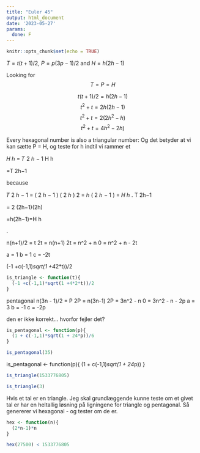 ```yaml
---
title: "Euler 45"
output: html_document
date: '2023-05-27'
params:
  done: F
---
```


```r
knitr::opts_chunk$set(echo = TRUE)
```


$T = t(t+1)/2$, $P=p(3p-1)/2$ and $H=h(2h-1)$

Looking for 
$$T = P = H$$

$$t(t+1)/2 = h(2h-1)$$
$$t^2 + t = 2h(2h-1)$$
$$t^2 + t = 2(2h^2 - h)$$
$$t^2 + t = 4h^2 - 2h)$$

Every hexagonal number is also a triangular number:
Og det betyder at vi kan sætte P = H, og teste for h indtil vi rammer et 

𝐻
ℎ
=
𝑇
2
ℎ
−
1
H
h
	​

=T
2h−1
	​


because

𝑇
2
ℎ
−
1
=
(
2
ℎ
−
1
)
(
2
ℎ
)
2
=
ℎ
(
2
ℎ
−
1
)
=
𝐻
ℎ
.
T
2h−1
	​

=
2
(2h−1)(2h)
	​

=h(2h−1)=H
h
	​

.

n(n+1)/2 = t
2t = n(n+1)
2t = n^2 + n
0 = n^2 + n - 2t

a = 1
b = 1
c = -2t

(-1 +c(-1,1)*sqrt(1 +4*2*t))/2


```r
is_triangle <- function(t){
  (-1 +c(-1,1)*sqrt(1 +4*2*t))/2
}
```


pentagonal
n(3n - 1)/2 = P
2P = n(3n-1)
2P = 3n^2 - n
0 = 3n^2 - n - 2p
a = 3
b = -1
c = -2p

den er ikke korrekt... hvorfor fejler det?
```r
is_pentagonal <- function(p){
  (1 + c(-1,1)*sqrt(1 + 24*p))/6
}

is_pentagonal(35)
```
is_pentagonal <- function(p){
  (1 + c(-1,1)*sqrt(1 + 24*p))
}

```r
is_triangle(1533776805)
```

```r
is_triangle(3)
```

Hvis et tal er en triangle.
Jeg skal grundlæggende kunne teste om et givet tal er har en heltallig løsning på ligningene for triangle og pentagonal.
Så genererer vi hexagonal - og tester om de er.


```r
hex <- function(n){
  (2*n-1)*n
}

hex(27500) < 1533776805
```